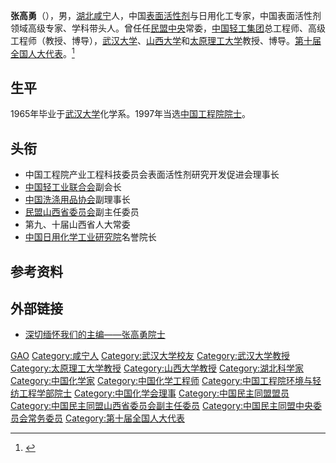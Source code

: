 '''张高勇'''（{{bd|1942年|4月13日|2007年|3月16日}}），男，[[湖北|湖北]][[咸宁|咸宁]]人，中国[[表面活性剂|表面活性剂]]与日用化工专家，中国表面活性剂领域高级专家、学科带头人。曾任任[[民盟中央|民盟中央]]常委，[[中国轻工集团|中国轻工集团]]总工程师、高级工程师（教授、博导），[[武汉大学|武汉大学]]、[[山西大学|山西大学]]和[[太原理工大学|太原理工大学]]教授、博导。[[第十届全国人大代表|第十届全国人大代表]]。<ref >{{cite web |url=http://www.cnki.com.cn/Article/CJFDTotal-RYHX200704005.htm |language= |title=深切缅怀我们的主编——张高勇院士 |publisher=《日用化学品科学》 |date=2007年04期 |accessdate= |archive-date=2019-09-17 |archive-url=https://web.archive.org/web/20190917232338/http://www.cnki.com.cn/Article/CJFDTotal-RYHX200704005.htm }}</ref>

== 生平 ==
1965年毕业于[[武汉大学|武汉大学]]化学系。1997年当选[[中国工程院院士|中国工程院院士]]。

== 头衔 ==
* 中国工程院产业工程科技委员会表面活性剂研究开发促进会理事长
* [[中国轻工业联合会|中国轻工业联合会]]副会长
* [[中国洗涤用品协会|中国洗涤用品协会]]副理事长
* [[民盟山西省委员会|民盟山西省委员会]]副主任委员
* 第九、十届山西省人大常委
* [[中国日用化学工业研究院|中国日用化学工业研究院]]名誉院长

== 参考资料 ==
{{reflist}}

== 外部链接 ==
* [http://www.chemdrug.com/article/7/303/1510705.html 深切缅怀我们的主编――张高勇院士] {{Wayback|url=http://www.chemdrug.com/article/7/303/1510705.html |date=20191104043656 }}

{{中国工程院环境与轻纺工程学部院士}}

{{Navboxes 
| title  = 张高勇在[[中國化學會_(中華人民共和國)|中国化学会]]的职务
| list1  =
{{中国化学会第二十五届理事会}}
{{中国化学会第二十六届理事会}}
}}
{{Navboxes 
| title  = 张高勇在[[中国民主同盟|中国民主同盟]]的职务
| list1  =
{{中国民主同盟第九届中央委员会}}
}}

{{Authority control}}
{{DEFAULTSORT:Zhang张}}
[[Category:张姓|GAO]]
[[Category:咸宁人|Category:咸宁人]]
[[Category:武汉大学校友|Category:武汉大学校友]]
[[Category:武汉大学教授|Category:武汉大学教授]]
[[Category:太原理工大学教授|Category:太原理工大学教授]]
[[Category:山西大学教授|Category:山西大学教授]]
[[Category:湖北科学家|Category:湖北科学家]]
[[Category:中国化学家|Category:中国化学家]]
[[Category:中国化学工程师|Category:中国化学工程师]]
[[Category:中国工程院环境与轻纺工程学部院士|Category:中国工程院环境与轻纺工程学部院士]]
[[Category:中国化学会理事|Category:中国化学会理事]]
[[Category:中国民主同盟盟员|Category:中国民主同盟盟员]]
[[Category:中国民主同盟山西省委员会副主任委员|Category:中国民主同盟山西省委员会副主任委员]]
[[Category:中国民主同盟中央委员会常务委员|Category:中国民主同盟中央委员会常务委员]]
[[Category:第十届全国人大代表|Category:第十届全国人大代表]]